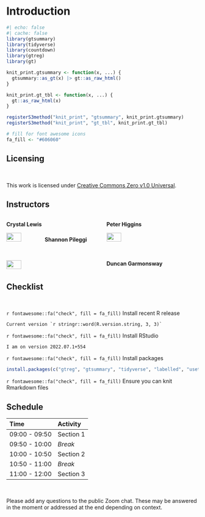 # Introduction

```r
#| echo: false
#| cache: false
library(gtsummary)
library(tidyverse)
library(countdown)
library(gtreg)
library(gt)

knit_print.gtsummary <- function(x, ...) {
  gtsummary::as_gt(x) |> gt::as_raw_html()
}

knit_print.gt_tbl <- function(x, ...) {
  gt::as_raw_html(x)
}

registerS3method("knit_print", "gtsummary", knit_print.gtsummary)
registerS3method("knit_print", "gt_tbl", knit_print.gt_tbl)

# fill for font awesome icons
fa_fill <- "#606060"
```

## Licensing

<br>

This work is licensed under [Creative Commons Zero v1.0 Universal](https://creativecommons.org/publicdomain/zero/1.0/).


## Instructors

::: columns
::: {.column width="50%"}
**Crystal Lewis**

![](images/Shannon_circle.png){width="40%"}
**Shannon Pileggi**

![](images/Shannon_circle.png){width="40%"}
:::

::: {.column width="50%"}
**Peter Higgins**

![](images/Shannon_circle.png){width="40%"}

**Duncan Garmonsway**

![](images/Shannon_circle.png){width="40%"}

:::
:::


## Checklist

<br>

`r fontawesome::fa("check", fill = fa_fill)` Install recent R release

    Current version `r stringr::word(R.version.string, 3, 3)`

`r fontawesome::fa("check", fill = fa_fill)` Install RStudio

    I am on version 2022.07.1+554 

`r fontawesome::fa("check", fill = fa_fill)` Install packages

``` r
install.packages(c("gtreg", "gtsummary", "tidyverse", "labelled", "usethis"))
```

`r fontawesome::fa("check", fill = fa_fill)` Ensure you can knit Rmarkdown files

## Schedule

| Time          | Activity           |
|:--------------|:-------------------|
| 09:00 - 09:50 | Section 1          |
| 09:50 - 10:00 | *Break*            |
| 10:00 - 10:50 | Section 2          |
| 10:50 - 11:00 | *Break*            |
| 11:00 - 12:00 | Section 3          |

<br>

Please add any questions to the public Zoom chat. These may be answered in the 
moment or addressed at the end depending on context.

